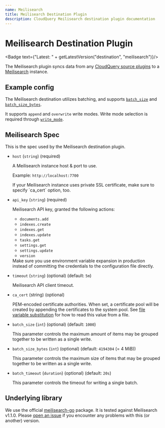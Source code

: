 ```yaml
---
name: Meilisearch
title: Meilisearch Destination Plugin
description: CloudQuery Meilisearch destination plugin documentation
---
```

# Meilisearch Destination Plugin


<Badge text={"Latest: " + getLatestVersion("destination", "meilisearch")}/>

The Meilisearch plugin syncs data from any [CloudQuery source plugins](https://www.cloudquery.io/docs/plugins/sources/overview)
to a [Meilisearch](https://www.meilisearch.com) instance.

## Example config

<Configuration />

The Meilisearch destination utilizes batching, and supports [`batch_size`](/docs/reference/destination-spec#batch_size)
and [`batch_size_bytes`](/docs/reference/destination-spec#batch_size_bytes).

It supports `append` and `overwrite` write modes. Write mode selection is required through
[`write_mode`](/docs/reference/destination-spec#write_mode).

## Meilisearch Spec

This is the spec used by the Meilisearch destination plugin.

- `host` (`string`) (required)

  A Meilisearch instance host & port to use.

  Example: `http://localhost:7700`

  <Callout type="info">
    If your Meilisearch instance uses private SSL certificate, make sure to specify `ca_cert` option, too.
  </Callout>


- `api_key` (`string`) (required)

  Meilisearch API key, granted the following actions:

  - `documents.add`
  - `indexes.create`
  - `indexes.get`
  - `indexes.update`
  - `tasks.get`
  - `settings.get`
  - `settings.update`
  - `version`

  <Callout type="info">
    Make sure you use environment variable expansion in production instead of committing the credentials to the configuration file directly.
  </Callout>


- `timeout` (`string`) (optional) (default: `5m`)

  Meilisearch API client timeout.

- `ca_cert` (string) (optional)

  PEM-encoded certificate authorities.
  When set, a certificate pool will be created by appending the certificates to the system pool.
  See [file variable substitution](/docs/advanced-topics/environment-variable-substitution#file-variable-substitution-example)
  for how to read this value from a file.

- `batch_size` (`int`) (optional) (default: `1000`)

  This parameter controls the maximum amount of items may be grouped together to be written as a single write.

- `batch_size_bytes` (`int`) (optional) (default: `4194304` (= 4 MiB))

  This parameter controls the maximum size of items that may be grouped together to be written as a single write.

- `batch_timeout` (`duration`) (optional) (default: `20s`)

  This parameter controls the timeout for writing a single batch.

## Underlying library

We use the official [meilisearch-go](https://github.com/meilisearch/meilisearch-go) package.
It is tested against Meilisearch v1.1.0.
Please [open an issue](https://github.com/cloudquery/cloudquery/issues/new/choose)
if you encounter any problems with this (or another) version.

